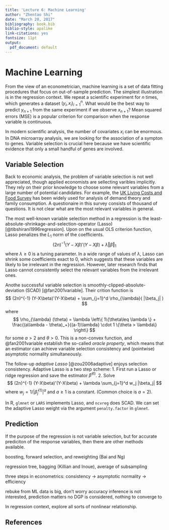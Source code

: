 ```yaml
---
title: 'Lecture 6: Machine Learning'
author: "Zhentao Shi"
date: "March 20, 2017"
bibliography: book.bib
biblio-style: apalike
link-citations: yes
fontsize: 11pt
output:
  pdf_document: default
---
```



# Machine Learning

From the view of an econometrician, machine learning is a set of data fitting procedures that focus on
out-of-sample prediction.
The simplest illustration is in the regression context. 
We repeat a scientific experiment for $n$ times, which generates a dataset $(y_i, x_i)_{i=1}^n$. 
What would be the best way to predict $y_{n+1}$ from the same experiment if we observe $x_{n+1}$?
Mean squared errors (MSE) is a popular criterion for comparison when the response variable is continuous.

In modern scientific analysis, the number of covariates $x_i$ can be enormous. 
In DNA microarray analysis, we are looking for the association of a sympton to genes. 
Variable selection is crucial here because we have scientific evidence that only a small handful of genes
are involved. 

## Variable Selection

Back to economic analysis, the problem of variable selection is not well appreciated, though applied 
economists are sellecting varibles implicitly. They rely on their prior knowledge to choose some
relevant variables from a large number of potential candidates. 
For example, the [UK Living Costs and Food Survey](https://discover.ukdataservice.ac.uk/series/?sn=2000028)
has been widely used for analysis of demand theory and family consumption. 
A questionaire in this survey consists of thousand of questions. It is not clear what are the most relevant 
variables in general.

The most well-known variable selection method in a regression is the least-absolute-shrinkage-and-selection-operator (Lasso) [@tibshirani1996regression]. 
Upon on the usual OLS criterion function, Lasso penalizes the $L_1$ norm of the coefficients.
$$
(2n)^{-1} (Y-X\beta)'(Y-X\beta) + \lambda \Vert \beta \Vert_1
$$
where $\lambda \geq 0$ is a tuning parameter. In a wide range of values of $\lambda$, 
Lasso can shrink some coefficients exact to 0, which suggests that these variables are likely to be
irrelevant in the regression. However, later research finds that Lasso cannot consistently select
the relevant variables from the irrelevant ones. 


Anothe successful variable selection is smoothly-clipped-absolute-deviation (SCAD) 
[@fan2001variable]. Their crition function is 
$$
(2n)^{-1} (Y-X\beta)'(Y-X\beta) + \sum_{j=1}^d \rho_{\lambda}( |\beta_j| )
$$
where
$$
\rho_{\lambda} (\theta) = \lambda \left\{ 1\{\theta\leq \lambda \} + 
\frac{(a\lambda - \theta)_+}{(a-1)\lambda} \cdot 1 \{\theta > \lambda\} \right\}
$$
for some $a>2$ and $\theta>0$. This is a non-convex function, and @fan2001variable establish the so-called
*oracle property*, which means that an estimator can achieve variable selection consistency and 
(pointwise) asymptotic normality simultaneously.






The follow-up *adaptive Lasso* [@zou2006adaptive] enjoys selection consistency. Adaptive Lasso is a two
step scheme: 1. First run a Lasso or ridge regression and save the estimator $\hat{\beta}^{(1)}$. 2. Solve
$$
(2n)^{-1} (Y-X\beta)'(Y-X\beta) + \lambda \sum_{j=1}^d  w_j |\beta_j| 
$$
where $w_j = 1 \bigg/ \left|\hat{\beta}_j^{(1)}\right|^a$ and $a\geq 1$ is a constant. (Common choice is $a = 2$).




In R,  `glmnet` or `LARS` implements Lasso, and `ncvreg` does SCAD. We can set the adaptive Lasso
weight via the argument `penalty.factor` in `glmnet`. 


## Prediction

If the purpose of the regression is not variable selection, but for accurate prediciton of the response 
variables, then there are other methods available. 

boosting, forward selection, and reweighting (Bai and Ng)

regression tree, bagging (Killian and Inoue), average of subsampling

three steps in econometrics:
consistency -> asymptotic normality -> efficiency



rebuke from ML
data is big, don't worry accuracy
inference is not interested, prediction matters
no DGP is considered, nothing to converge to



In regression context, explore all sorts of nonlinear relationship.

## References

